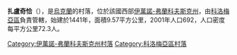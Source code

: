 {{coord|48|28|56|N|25|9|31|E|scale:30000|display=title}}

'''扎盧奇恰'''（{{lang-uk|Залуччя}}），是[[烏克蘭|烏克蘭]]的村落，位於該國西部[[伊萬諾-弗蘭科夫斯克州|伊萬諾-弗蘭科夫斯克州]]，由[[科洛梅亞區|科洛梅亞區]]負責管轄，始建於1441年，面積9.57平方公里，2001年人口692，人口密度每平方公里72.3人。

{{DEFAULTSORT:Залуччя}}
[[Category:伊萬諾-弗蘭科夫斯克州村落|Category:伊萬諾-弗蘭科夫斯克州村落]]
[[Category:科洛梅亞區村落|Category:科洛梅亞區村落]]


{{IvanoFrankivsk-geo-stub}}